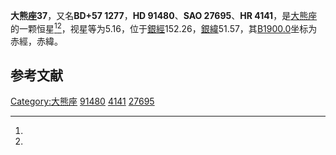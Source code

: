 {{Starbox begin
| name = 大熊座37
}}
{{Starbox observe
| epoch = [[J2000.0|J2000.0]]
| constell = [[大熊座|大熊座]]<ref name=SIMBAD>{{cite web
 | url=http://simbad.u-strasbg.fr/simbad/sim-id?Ident=HR+4141
 | title=Pulsating variable Star
 | publisher=Centre de Données astronomiques de Strasbourg
 | work=SIMBAD
 | accessdate=2012-07-13
 | archive-date=2016-03-17
 | archive-url=https://web.archive.org/web/20160317124328/http://simbad.u-strasbg.fr/simbad/sim-id?Ident=HR+4141
 | dead-url=no
 }}</ref><ref name=DATA>{{cite web
 | url=http://vizier.u-strasbg.fr/viz-bin/VizieR-5?-out.add=.&-source=5050&-corr=PK=HR&-out.max=9999&HR=4141
 | title=VizieR Detailed Page
 | accessdate=2012-07-13
 | archive-date=2016-03-05
 | archive-url=https://web.archive.org/web/20160305025742/http://vizier.u-strasbg.fr/viz-bin/VizieR-5?-out.add=.&-source=5050&-corr=PK=HR&-out.max=9999&HR=4141
 | dead-url=no
 }}</ref>
| 星官 = 
| ra = {{RA|10|35|9.7}}<ref name=SIMBAD /><ref name=DATA />
| dec = {{DEC|+57|4|58}}<ref name=SIMBAD /><ref name=DATA />
| appmag_v = 5.16<ref name=SIMBAD /><ref name=DATA />
}}
{{Starbox character
| class = F1V<ref name=SIMBAD /><ref name=DATA />
| b-v = 0.34<ref name=SIMBAD /><ref name=DATA />
| u-b = -0.02<ref name=SIMBAD /><ref name=DATA />
| r-i = 0.17<ref name=SIMBAD /><ref name=DATA />
| variable = 
}}
{{Starbox astrometry
| radial_v = -0.02
| prop_mo_ra = -10
| parallax = 0.036
| p_error = 
}}
{{Starbox catalog
| names =BD+57 1277，[[SAO星表|SAO]] 27695，[[HD星表|HD]] 91480，[[HR星表|HR]] 4141}}
{{Starbox reference |Simbad=HR+4141}}
{{Starbox end}}

'''大熊座37'''，又名'''BD+57 1277'''，'''HD 91480'''、'''SAO 27695'''、'''HR 4141'''，是[[大熊座|大熊座]]的一颗恒星<ref name=SIMBAD /><ref name=DATA />，视星等为5.16，位于[[銀道座標系|銀經]]152.26，[[銀道座標系|銀緯]]51.57，其[[B1900.0|B1900.0]]坐标为赤經{{RA|10|28|43.4}}，赤緯{{DEC|+57|51.57|52}}。

== 参考文献 ==
{{reflist}}

{{star-stub}}

{{大熊座恒星}}
[[Category:大熊座|Category:大熊座]]
[[Category:HD和HDE天體|91480]]
[[Category:HR天體|4141]]
[[Category:SAO天體|27695]]